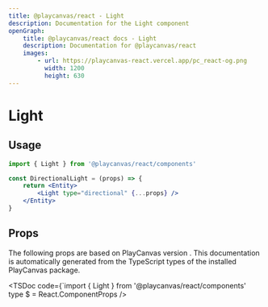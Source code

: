 ```yaml
---
title: @playcanvas/react - Light
description: Documentation for the Light component
openGraph:
    title: @playcanvas/react docs - Light
    description: Documentation for @playcanvas/react
    images:
        - url: https://playcanvas-react.vercel.app/pc_react-og.png
          width: 1200
          height: 630
---
```


# Light

## Usage

```jsx
import { Light } from '@playcanvas/react/components'

const DirectionalLight = (props) => {
    return <Entity>
        <Light type="directional" {...props} />
    </Entity>
}
```

## Props

The following props are based on PlayCanvas version **<PcVersion />**. This documentation is automatically generated from the TypeScript types of the installed PlayCanvas package.

<TSDoc
  code={`import { Light } from '@playcanvas/react/components'
type $ = React.ComponentProps<typeof Light>
/>



